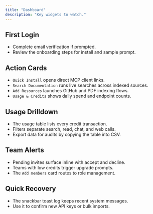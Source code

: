 ```yaml
---
title: "Dashboard"
description: "Key widgets to watch."
---
```


## First Login

- Complete email verification if prompted.
- Review the onboarding steps for install and sample prompt.

## Action Cards

- `Quick Install` opens direct MCP client links.
- `Search Documentation` runs live searches across indexed sources.
- `Add Resources` launches GitHub and PDF indexing flows.
- `Usage & Credits` shows daily spend and endpoint counts.

## Usage Drilldown

- The usage table lists every credit transaction.
- Filters separate search, read, chat, and web calls.
- Export data for audits by copying the table into CSV.

## Team Alerts

- Pending invites surface inline with accept and decline.
- Teams with low credits trigger upgrade prompts.
- The `Add members` card routes to role management.

## Quick Recovery

- The snackbar toast log keeps recent system messages.
- Use it to confirm new API keys or bulk imports.
